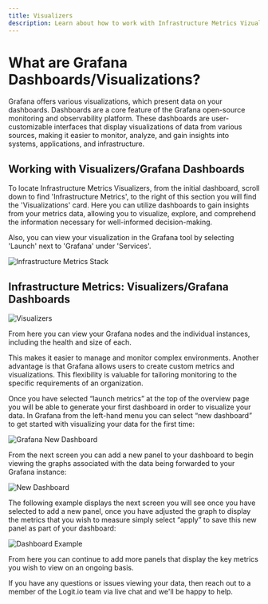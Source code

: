 ```yaml
---
title: Visualizers
description: Learn about how to work with Infrastructure Metrics Vizualizers and Dashboards in Logit.io
---
```


# What are Grafana Dashboards/Visualizations?

Grafana offers various visualizations, which present data on your dashboards. 
Dashboards are a core feature of the Grafana open-source monitoring and 
observability platform. These dashboards are user-customizable interfaces 
that display visualizations of data from various sources, making it easier 
to monitor, analyze, and gain insights into systems, applications, and infrastructure.

## Working with Visualizers/Grafana Dashboards
To locate Infrastructure Metrics Visualizers, from the initial dashboard, 
scroll down to find 'Infrastructure Metrics', to the right of this section 
you will find the 'Visualizations' card. Here you can utilize dashboards to 
gain insights from your metrics data, allowing you to visualize, explore, 
and comprehend the information necessary for well-informed decision-making. 

Also, you can view your visualization in the Grafana tool by selecting 'Launch' next to 'Grafana' under 'Services'.

![Infrastructure Metrics Stack](@/images/help/infrastructure-metrics/infrastructure-metrics-stack.png)

## Infrastructure Metrics: Visualizers/Grafana Dashboards

![Visualizers](@/images/help/infrastructure-metrics/visualizers.png)

From here you can view your Grafana nodes and the individual instances, 
including the health and size of each. 

This makes it easier to manage and monitor complex environments. Another 
advantage is that Grafana allows users to create custom metrics and visualizations. 
This flexibility is valuable for tailoring monitoring to the specific 
requirements of an organization.

Once you have selected “launch metrics” at the top of the overview page 
you will be able to generate your first dashboard in order to visualize 
your data. In Grafana from the left-hand menu you can select “new dashboard” 
to get started with visualizing your data for the first time:

![Grafana New Dashboard](@/images/help/infrastructure-metrics/grafana-new-dashboard.png)

From the next screen you can add a new panel to your dashboard to begin 
viewing the graphs associated with the data being forwarded to your Grafana instance:

![New Dashboard](@/images/help/infrastructure-metrics/new-dashboard.png)

The following example displays the next screen you will see once you have 
selected to add a new panel, once you have adjusted the graph to display the 
metrics that you wish to measure simply select “apply” to save this new panel 
as part of your dashboard:

![Dashboard Example](@/images/help/infrastructure-metrics/dashboard-example.png)

From here you can continue to add more panels that display the key metrics you 
wish to view on an ongoing basis.

If you have any questions or issues viewing your data, then reach out to a 
member of the Logit.io team via live chat and we'll be happy to help.

<FolderBrowser title="What's Next" titleTag="h4" />